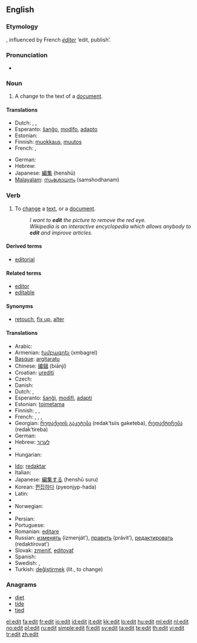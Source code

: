 {{wikipedia|dab=edit}}
{{also|édit|Edit}}
==English==

===Etymology===
{{back-form|editor|nodot=8}}, influenced by French ''[[éditer]]'' ‘edit, publish’.

===Pronunciation===
* {{rhymes|ɛdɪt}}

===Noun===
{{en-noun}}

# A change to the text of a [[document]].

====Translations====
{{trans-top|a change to the text of a document}}
* Dutch: {{t-|nl|wijziging|f}}, {{t+|nl|aanpassing|f}}, {{t+|nl|bewerking|f}}
* Esperanto: [[ŝanĝo]], [[modifo]], [[adapto]]
* Estonian: {{t|et|parandus}}
* Finnish: [[muokkaus]], [[muutos]]
* French: {{t+|fr|modification|f}}, {{t+|fr|correction|f}}
{{trans-mid}}
* German: {{t+|de|Bearbeitung|f}}
* Hebrew: {{t-|he|עריכה|sc=Hebr}}
* Japanese: [[編集]] (henshū)
* [[Malayalam]]: [[സംശോധനം]] (samshodhanam)
{{trans-bottom}}

===Verb===
{{en-verb}}

# To [[change]] a [[text]], or a [[document]].
#: ''I want to '''edit''' the picture to remove the red eye.''
#: ''Wikipedia is an interactive encyclopedia which allows anybody to '''edit''' and improve articles.''

====Derived terms====
* [[editorial]]

====Related terms====
* [[editor]]
* [[editable]]

====Synonyms====
* [[retouch]], [[fix up]], [[alter]]

====Translations====
{{trans-top|to change a text, or a document}}
* Arabic: {{Arab|[[حرر]]}} {{IPAchar|(ħárrara)}}
* Armenian: [[խմբագրել]] (xmbagrel)
* [[Basque]]: [[argitaratu]]
* Chinese: [[编辑]] (biānjí)
* Croatian: [[urediti]]
* Czech: {{t-|cs|editovat}}
* Danish: {{t+|da|redigere}}
* Dutch: {{t+|nl|bewerken}}, {{t+|nl|wijzigen}}
* Esperanto: [[ŝanĝi]], [[modifi]], [[adapti]]
* Estonian: [[toimetama]]
* Finnish: {{t+|fi|muokata}}, {{t+|fi|muuttaa}}, {{t-|fi|editoida}}
* French: {{t+|fr|modifier}}, {{t+|fr|corriger}}, {{t+|fr|rediger}}, {{t+|fr|éditer}}
* Georgian: [[რედაქციის გაკეტება]] (redak‘tsiis gaketeba), [[რედაქტირება]] (redak‘tireba)
* German: {{t+|de|bearbeiten}}
* Hebrew: [[לערוך]]
* {{trreq|Hindi}}
* Hungarian: {{t+|hu|szerkeszt}}
{{trans-mid}}
* [[Ido]]: [[redaktar]]
* Italian: {{t+|it|redigere}}
* Japanese: [[編集する]] (henshū suru)
* Korean: [[편집하다]] (pyeonjyp-hada)
* Latin: {{t+|la|edo|alt=ēdo}}
* {{trreq|Mongolian}}
* Norwegian: {{t-|no|redigere}}
* {{trreq|Old English}}
* Persian: {{t-|fa|نشر کردن|sc=fa-Arab|xs=Persian}}
* Portuguese: {{t+|pt|editar}}
* Romanian: [[editare]] {{f}}
* Russian: [[изменять]] (izmenját’), [[править]] (právit’), [[редактировать]] (redaktírovat’)
* Slovak: [[zmeniť]], [[editovať]]
* Spanish: {{t-|es|editar}}
* Swedish: {{t+|sv|redigera}}, {{t+|sv|bearbeta}}
* Turkish: [[değiştirmek]] (''lit.'', to change)
{{trans-bottom}}

===Anagrams===
* [[diet]]
* [[tide]]
* [[tied]]

[[el:edit]]
[[fa:edit]]
[[fr:edit]]
[[io:edit]]
[[id:edit]]
[[it:edit]]
[[kk:edit]]
[[lo:edit]]
[[hu:edit]]
[[ml:edit]]
[[nl:edit]]
[[no:edit]]
[[pl:edit]]
[[ru:edit]]
[[simple:edit]]
[[fi:edit]]
[[sv:edit]]
[[ta:edit]]
[[te:edit]]
[[th:edit]]
[[vi:edit]]
[[tr:edit]]
[[zh:edit]]